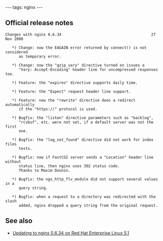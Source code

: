 ---
tags: nginx
---
== Official release notes ==

<pre>Changes with nginx 0.6.34                                        27 Nov 2008

   *) Change: now the EAGAIN error returned by connect() is not considered 
      as temporary error.

   *) Change: now the "gzip_vary" directive turned on issues a 
      "Vary: Accept-Encoding" header line for uncompressed responses too.

   *) Feature: the "expires" directive supports daily time.

   *) Feature: the "Expect" request header line support.

   *) Feature: now the "rewrite" directive does a redirect automatically 
      if the "https://" protocol is used.

   *) Bugfix: the "listen" directive parameters such as "backlog", 
      "rcvbuf", etc. were not set, if a default server was not the first 
      one.

   *) Bugfix: the "log_not_found" directive did not work for index files 
      tests.

   *) Bugfix: now if FastCGI server sends a "Location" header line without 
      status line, then nginx uses 302 status code.
      Thanks to Maxim Dounin.

   *) Bugfix: the ngx_http_flv_module did not support several values in a 
      query string.

   *) Bugfix: when a request to a directory was redirected with the slash 
      added, nginx dropped a query string from the original request.</pre>

== See also ==

* [[Updating to nginx 0.6.34 on Red Hat Enterprise Linux 5.1]]
